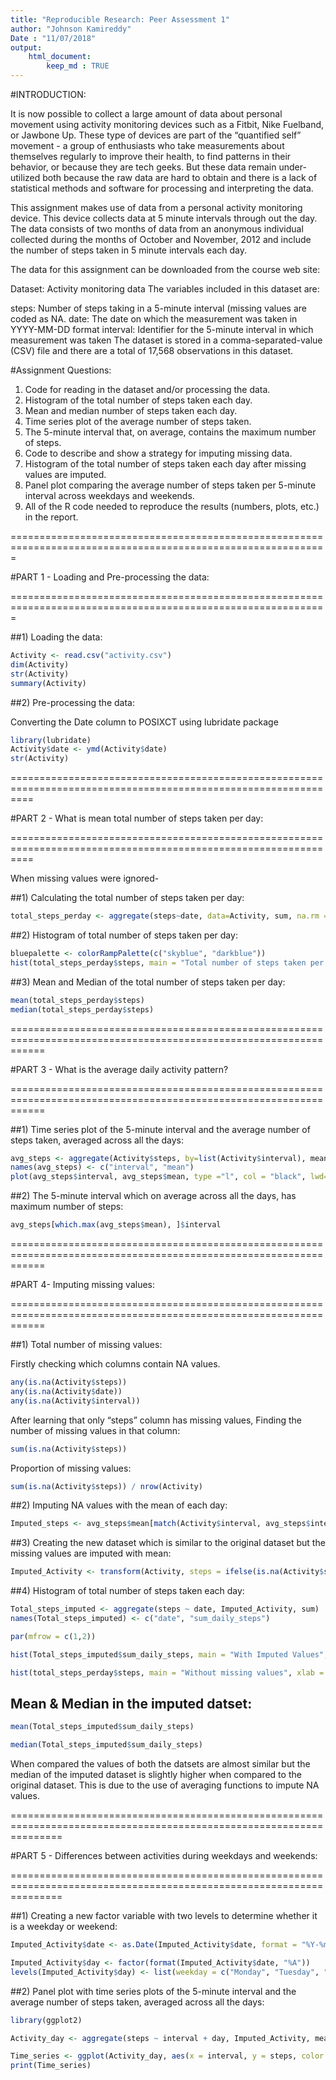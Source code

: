 ---
title: "Reproducible Research: Peer Assessment 1"
author: "Johnson Kamireddy"
Date : "11/07/2018"
output: 
    html_document:
        keep_md : TRUE
---

#INTRODUCTION:

It is now possible to collect a large amount of data about personal movement using activity monitoring devices such as a Fitbit, Nike Fuelband, or Jawbone Up. These type of devices are part of the "quantified self" movement - a group of enthusiasts who take measurements about themselves regularly to improve their health, to find patterns in their behavior, or because they are tech geeks. But these data remain under-utilized both because the raw data are hard to obtain and there is a lack of statistical methods and software for processing and interpreting the data.

This assignment makes use of data from a personal activity monitoring device. This device collects data at 5 minute intervals through out the day. The data consists of two months of data from an anonymous individual collected during the months of October and November, 2012 and include the number of steps taken in 5 minute intervals each day.

The data for this assignment can be downloaded from the course web site:

Dataset: Activity monitoring data
The variables included in this dataset are:

steps: Number of steps taking in a 5-minute interval (missing values are coded as NA.
date: The date on which the measurement was taken in YYYY-MM-DD format
interval: Identifier for the 5-minute interval in which measurement was taken
The dataset is stored in a comma-separated-value (CSV) file and there are a total of 17,568 observations in this dataset.


#Assignment Questions:

1) Code for reading in the dataset and/or processing the data.
2) Histogram of the total number of steps taken each day.
3) Mean and median number of steps taken each day.
4) Time series plot of the average number of steps taken.
5) The 5-minute interval that, on average, contains the maximum number of steps.
6) Code to describe and show a strategy for imputing missing data.
7) Histogram of the total number of steps taken each day after missing values are imputed.
8) Panel plot comparing the average number of steps taken per 5-minute interval across weekdays and weekends.
9) All of the R code needed to reproduce the results (numbers, plots, etc.) in the report.

=============================================================================================================

#PART 1 - Loading and Pre-processing the data:

=============================================================================================================

##1) Loading the data:
```{r, echo = TRUE}

Activity <- read.csv("activity.csv")
dim(Activity)
str(Activity)
summary(Activity)

```

##2) Pre-processing the data:

Converting the Date column to POSIXCT using lubridate package

```{r date_conversion, message = FALSE, echo=TRUE}

library(lubridate)
Activity$date <- ymd(Activity$date)
str(Activity)

```

================================================================================================================

#PART 2 - What is mean total number of steps taken per day:

================================================================================================================

When missing values were ignored-

##1) Calculating the total number of steps taken per day:

```{r, echo=TRUE}

total_steps_perday <- aggregate(steps~date, data=Activity, sum, na.rm = TRUE)

```

##2) Histogram of total number of steps taken per day:

```{r, echo=TRUE}

bluepalette <- colorRampPalette(c("skyblue", "darkblue"))
hist(total_steps_perday$steps, main = "Total number of steps taken per day", xlab = "Number of steps taken per day", col=bluepalette(8), breaks=20)


```


##3) Mean and Median of the total number of steps taken per day:

```{r, echo=TRUE}

mean(total_steps_perday$steps)
median(total_steps_perday$steps)

```

==================================================================================================================

#PART 3 - What is the average daily activity pattern?

==================================================================================================================

##1) Time series plot of the 5-minute interval and the average number of steps taken, averaged across all the days:

```{r, echo=TRUE}

avg_steps <- aggregate(Activity$steps, by=list(Activity$interval), mean, na.rm = TRUE)
names(avg_steps) <- c("interval", "mean")
plot(avg_steps$interval, avg_steps$mean, type ="l", col = "black", lwd=2, xlab="interval", ylab="Average number of steps", main = "Time series plot of average number of steps")


```


##2) The 5-minute interval which on average across all the days, has maximum number of steps:

```{r, echo=TRUE}

avg_steps[which.max(avg_steps$mean), ]$interval

```

==================================================================================================================

#PART 4- Imputing missing values:

==================================================================================================================

##1) Total number of missing values:

Firstly checking which columns contain NA values.

```{r, echo=TRUE}

any(is.na(Activity$steps))
any(is.na(Activity$date))
any(is.na(Activity$interval))

```

After learning that only "steps" column has missing values, Finding the number of missing values in that column:

```{r, echo=TRUE}

sum(is.na(Activity$steps))

```

Proportion of missing values:

```{r, echo=TRUE}

sum(is.na(Activity$steps)) / nrow(Activity)

```

##2) Imputing NA values with the mean of each day:

```{r, echo=TRUE}

Imputed_steps <- avg_steps$mean[match(Activity$interval, avg_steps$interval)] 

```

##3) Creating the new dataset which is similar to the original dataset but the missing values are imputed with mean:

```{r, echo=TRUE}

Imputed_Activity <- transform(Activity, steps = ifelse(is.na(Activity$steps), yes = Imputed_steps, no = Activity$steps))

```

##4) Histogram of total number of steps taken each day:

```{r, echo=TRUE}

Total_steps_imputed <- aggregate(steps ~ date, Imputed_Activity, sum)
names(Total_steps_imputed) <- c("date", "sum_daily_steps")

```

```{r, echo=TRUE}

par(mfrow = c(1,2))

hist(Total_steps_imputed$sum_daily_steps, main = "With Imputed Values", xlab = "Number of steps taken per day", col=bluepalette(8), breaks=20, ylim=c(0,30))

hist(total_steps_perday$steps, main = "Without missing values", xlab = "Total number of steps taken per day", col=bluepalette(8), breaks=20, ylim = c(0,30))

```


## Mean & Median in the imputed datset:

```{r, echo=TRUE}

mean(Total_steps_imputed$sum_daily_steps)

median(Total_steps_imputed$sum_daily_steps)

```

When compared the values of both the datsets are almost similar but the median of the imputed dataset is slightly higher when compared to the original dataset. This is due to the use of averaging functions to impute NA values. 

=====================================================================================================================

#PART 5 - Differences between activities during weekdays and weekends:

=====================================================================================================================

##1) Creating a new factor variable with two levels to determine whether it is a weekday or weekend:

```{r, echo=TRUE}

Imputed_Activity$date <- as.Date(Imputed_Activity$date, format = "%Y-%m-%d")

Imputed_Activity$day <- factor(format(Imputed_Activity$date, "%A"))
levels(Imputed_Activity$day) <- list(weekday = c("Monday", "Tuesday", "Wednesday", "Thursday", "Friday"), weekend = c("Saturday", "Sunday"))

```


##2) Panel plot with time series plots of the 5-minute interval and the average number of steps taken, averaged across all the days:

```{r, echo=TRUE}

library(ggplot2)

Activity_day <- aggregate(steps ~ interval + day, Imputed_Activity, mean)

Time_series <- ggplot(Activity_day, aes(x = interval, y = steps, color = day)) + geom_line() + labs(title = "Average steps taken daily according to type of the day", x = "Interval", y= "Average number of steps") + facet_wrap(~day, ncol = 1, nrow = 2)
print(Time_series)


```





